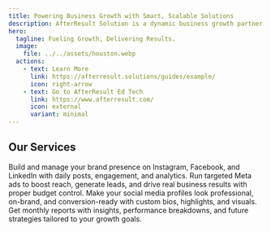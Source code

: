 ```yaml
---
title: Powering Business Growth with Smart, Scalable Solutions
description: AfterResult Solution is a dynamic business growth partner specializing in lead generation, digital marketing, and brand development. We help businesses—big or small—connect with their target audience through strategic online and offline marketing solutions designed to deliver measurable results. Our expertise spans from social media management and SEO to targeted campaigns that boost visibility, engagement, and conversions. At AfterResult Solution, we are committed to driving real impact for our clients by transforming prospects into loyal customers, helping brands grow sustainably in a competitive market.
hero:
  tagline: Fueling Growth, Delivering Results.
  image:
    file: ../../assets/houston.webp
  actions:
    - text: Learn More
      link: https://afterresult.solutions/guides/example/
      icon: right-arrow
    - text: Go to AfterResult Ed Tech
      link: https://www.afterresult.com/
      icon: external
      variant: minimal
---
```



## Our Services

<CardGrid stagger>
  <Card title="Social Media Marketing & Management" icon="star">
    Build and manage your brand presence on Instagram, Facebook, and LinkedIn with daily posts, engagement, and analytics.
  </Card>

  <Card title="Performance-Driven Ad Campaigns" icon="star">
    Run targeted Meta ads to boost reach, generate leads, and drive real business results with proper budget control.
  </Card>

  <Card title="Profile Optimization & Branding" icon="star">
    Make your social media profiles look professional, on-brand, and conversion-ready with custom bios, highlights, and visuals.
  </Card>

  <Card title="Analytics & Strategy Reports" icon="star">
    Get monthly reports with insights, performance breakdowns, and future strategies tailored to your growth goals.
  </Card>
</CardGrid>
